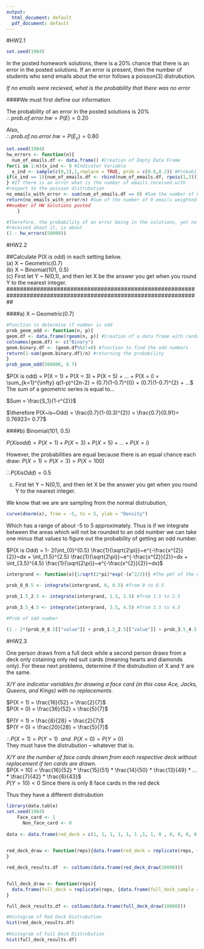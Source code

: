 ```yaml
---
output:
  html_document: default
  pdf_document: default
---
```


#HW2.1

```r
set.seed(1984)
```

In the posted homework solutions, there is a 20% chance that there is an error in the posted solutions. If an error is present, then the number of students who send emails about the error follows a poisson(3) distrubution.
  
*If no emails were recieved, what is the probability that there was no error*

####We must first define our information

The probability of an error in the posted solutions is 20%  
$\therefore$ $prob.of.error.hw = P(E) = 0.20$  
  
Also,  
$\therefore$ $prob.of.no.error.hw = P(E_c) = 0.80$ 


```r
set.seed(1984)
hw_errors <- function(n){
  num_of_emails.df <- data.frame() #Creation of Empty Data Frame
for(i in 1:n){x_ind <- 0 #Indicator Variable
  x_ind <- sample(c(0,1),1,replace = TRUE, prob = c(0.8,0.2)) #Probability of Error in HW
if(x_ind == 1){num_of_emails.df <- rbind(num_of_emails.df, rpois(1,3))}
} #If there is an error what is the number of emails received with  
#respect to the poisson distrubution
no_emails_with_error <- sum(num_of_emails.df == 0) #Sum the number of 0 email occurances
return(no_emails_with_error/n) #Sum of the number of 0 emails weighted by the total  
##number of HW Solutions posted
    }

#Therefore, the probability of an error being in the solutions, yet no email   
#received about it, is about  
(1 - hw_errors(50000))
```


#HW2.2

##Calculate P(X is odd) in each setting below.  
  (a) X ~ Geometric(0.7)  
  (b) X ~ Binomial(101, 0.5)  
  (c) First let Y ~ N(0,1), and then let X be the answer you get when you round Y to the nearest integer.  
##################################################################################################################

####a) X ~ Geometric(0.7)
   
```r
#Function to determine if number is odd
prob_geom_odd <- function(n, p){
geom.df <- data.frame(rgeom(n, p)) #Creation of a data frame with random draws
colnames(geom.df) <- c("Binary")
geom.binary.df <- (geom.df%%2!=0) #function to find the odd numbers
return(1-sum(geom.binary.df)/n) #returning the probability
}
prob_geom_odd(500000, 0.7)
```
  
$P(X is odd) = P(X = 1) + P(X = 3) + P(X = 5) + ... + P(X = i) = \sum_{k=1}^{\infty} q(1-p)^{2n-2} = (0.7)(1-0.7)^{0} + (0.7)(1-0.7)^{2} + ...$  
The sum of a geometric series is equal to...  

$Sum = \frac{S_1}{1-r^{2}}$  

$\therefore P(X~is~Odd) = \frac{0.7}{1-(0.3)^{2}} = \frac{0.7}{0.91}= 0.76923= 0.77$  
  
  
####b) Binomial(101, 0.5)
  
$P(X is odd) = P(X = 1) + P(X = 3) + P(X = 5) + ... + P(X = i)$ 
  
  
However, the probabilities are equal because there is an equal chance each draw: $P(X = 1) = P(X = 3) = P(X = 100)$  
  
  
$\therefore P(X is Odd) = 0.5$
  
  
(c) First let Y ~ N(0,1), and then let X be the answer you get when you round Y to the nearest integer. 
  

We know that we are are sampling from the normal distrubution,
```r
curve(dnorm(x), from = -5, to = 5, ylab = "Density")
```
  
Which has a range of about -5 to 5 approximately. Thus is if we integrate between the areas which will not be rounded to an odd number we can take one minus that values to figure out the probability of getting an odd number.

$P(X is Odd) = 1- 2(\int_{0}^{0.5} \frac{1}{\sqrt{2\pi}}~e^{-\frac{x^{2}}{2}}~dx + \int_{1.5}^{2.5} \frac{1}{\sqrt{2\pi}}~e^{-\frac{x^{2}}{2}}~dx + \int_{3.5}^{4.5} \frac{1}{\sqrt{2\pi}}~e^{-\frac{x^{2}}{2}}~dx)$
  
```r
intergrand <- function(x){1/sqrt(2*pi)*exp(-(x^2/2))} #The pmf of the normal distrubution where N(0,1)

prob_0_0.5 <- integrate(intergrand, 0, 0.5) #from 0 to 0.5

prob_1.5_2.5 <- integrate(intergrand, 1.5, 2.5) #from 1.5 to 2.5

prob_3.5_4.5 <- integrate(intergrand, 3.5, 4.5) #from 3.5 to 4.5
  
#Prob of odd number

(1 - 2*(prob_0_0.5[["value"]] + prob_1.5_2.5[["value"]] + prob_3.5_4.5[["value"]]))

```
    
#HW2.3  
  
One person draws from a full deck while a second person draws from a deck only cotaining only red suit cards (meaning hearts and diamonds only). For these next problems, determine if the distrubution of X and Y are the same.  
  
*X/Y are indicator variables for drawing a face card (in this case Ace, Jacks, Queens, and Kings) with no replacements.*  
  
$P(X = 1) = \frac{16}{52} = \frac{2}{7}$  
$P(X = 0) = \frac{36}{52} = \frac{5}{7}$  
  
$P(Y = 1) = \frac{8}{28} = \frac{2}{7}$  
$P(Y = 0) = \frac{20}{28} = \frac{5}{7}$  
  
$\therefore P(X = 1) = P(Y = 1)~~and~~P(X = 0) = P(Y = 0)$  
They must have the distrubution -- whatever that is.  
  
*X/Y are the number of face cards drawn from each respective deck without replacement if ten cards are drawn.*      
$P(X = 10) = \frac{16}{52} * \frac{15}{51} * \frac{14}{50} * \frac{13}{49} * ... * \frac{7}{42} * \frac{6}{43}$   
$P(Y = 10) < 0$ Since there is only 8 face cards in the red deck  
  
Thus they have a different distrubution

```r
library(data.table)
set.seed(1984)
    Face_card <- 1
      Non_face_card <- 0
      
data <- data.frame(red_deck = c(1, 1, 1, 1, 1, 1 ,1, 1, 0 , 0, 0, 0, 0, 0, 0, 0, 0, 0, 0, 0, 0, 0, 0, 0), full_deck = c(1, 1, 1, 1, 1, 1 ,1, 1, 0 , 0, 0, 0, 0, 0, 0, 0, 0, 0, 0, 0, 0, 0, 0, 0, 1, 1, 1, 1, 1, 1 ,1, 1, 0 , 0, 0, 0, 0, 0, 0, 0, 0, 0, 0, 0, 0, 0, 0, 0))
  

red_deck_draw <- function(reps){data.frame(red_deck = replicate(reps, {data.frame(red_deck_sample = sample(data$red_deck, 10, replace = FALSE))}))
}

red_deck_results.df  <- colSums(data.frame(red_deck_draw(10000)))


full_deck_draw <- function(reps){
  data.frame(full_deck = replicate(reps, {data.frame(full_deck_sample = sample(data$full_deck, 10, replace = FALSE))}))
}

full_deck_results.df <- colSums(data.frame(full_deck_draw(10000)))

#Histogram of Red Deck Distrubution
hist(red_deck_results.df)
  
#Histogram of Full Deck Distrubution
hist(full_deck_results.df)
```

